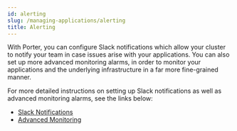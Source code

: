 ```yaml
---
id: alerting
slug: /managing-applications/alerting
title: Alerting
---
```


With Porter, you can configure Slack notifications which allow your cluster to notify your team in case issues arise with your applications. You can also set up more advanced monitoring alarms, in order to monitor your applications and the underlying infrastructure in a far more fine-grained manner.

For more detailed instructions on setting up Slack notifications as well as advanced monitoring alarms, see the links below:

- [Slack Notifications](./alerting/slack-notifications.mdx)
- [Advanced Monitoring](./alerting/advanced-monitoring.mdx)